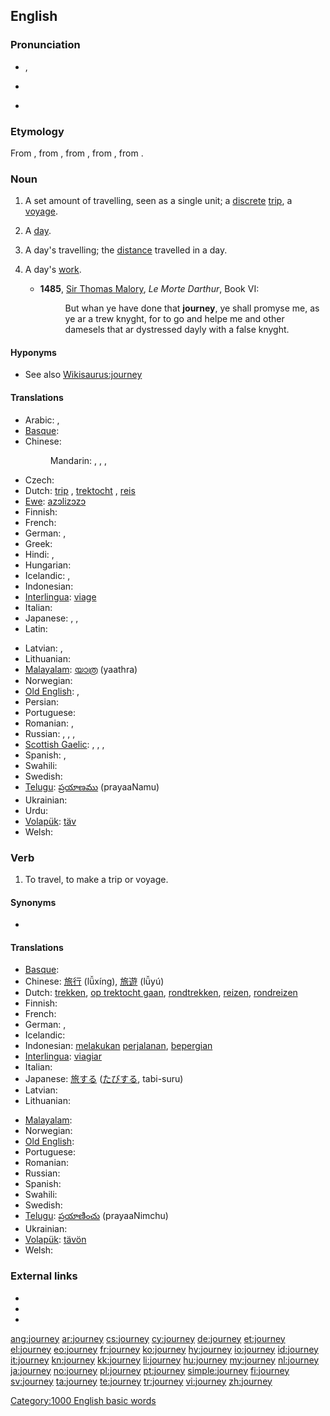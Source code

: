 ==English==
{{wikipedia}}

===Pronunciation===
* {{IPA|/ˈdʒɜː(ɹ)ni/}}, {{SAMPA|/"dZ3:(r\)ni/}}
* {{audio|en-us-journey.ogg|Audio (US)}}
* {{audio|En-uk-a journey.ogg|Audio (UK)}}
*: {{rhymes|ɜː(ɹ)ni}}

===Etymology===
From {{etyl|enm}} {{term|journee|lang=enm}}, from {{etyl|fro}} {{term|lang=fro|jornee}}, from {{etyl|ML.}} {{term|lang=la|diurnata||a day's work, a day's journey, a fixed day, a day}}, from {{etyl|la}} {{term|lang=la|diurnus||daily}}, from {{term|dies|diēs|day|lang=la}}.

===Noun===
{{en-noun}}

# A set amount of travelling, seen as a single unit; a [[discrete]] [[trip]], a [[voyage]].
# {{obsolete}} A [[day]].
# {{obsolete}} A day's travelling; the [[distance]] travelled in a day.
# {{obsolete}} A day's [[work]].
#* '''1485''', [[w:Thomas Malory|Sir Thomas Malory]], ''Le Morte Darthur'', Book VI:
#*: But whan ye have done that '''journey''', ye shall promyse me, as ye ar a trew knyght, for to go and helpe me and other damesels that ar dystressed dayly with a false knyght.

====Hyponyms====
* See also [[Wikisaurus:journey]]

====Translations====
{{trans-top|trip, a voyage}}
* Arabic: {{t-|ar|رحلة|f|tr=ríḥla}}, {{t|ar|سفر|m|tr=sáfar|sc=Arab}}
* [[Basque]]: {{t|eu|bidaia}}
* Chinese:
*: Mandarin: {{t-|cmn|旅游|tr=lǚyóu|sc=Hani}}, {{t-|cmn|旅行|tr=lǚxíng|sc=Hani}}, {{t|cmn|旅途|tr=lǚtú|sc=Hani}}, {{t|cmn|旅程|tr=lǚchéng|sc=Hani}}
* Czech: {{t+|cs|cesta|f}}
* Dutch: [[trip]] {{f}}, [[trektocht]] {{f}}, [[reis]] {{f}}
* [[Ewe]]: [[azɔlizɔzɔ]]
* Finnish: {{t+|fi|matka}}
* French: {{t+|fr|voyage|m}}
* German: {{t+|de|Reise|f}}, {{t+|de|Tour|f}}
* Greek: {{t+|el|ταξίδι|n|tr=taxidi}}
* Hindi: {{t|hi|यात्रा|f|tr=yātrā|sc=Deva}}, {{t|hi|सफ़र|m|tr=safar|sc=Deva}}
* Hungarian: {{t+|hu|utazás}}
* Icelandic: {{t+|is|leiðangur}}, {{t+|is|ferð}}
* Indonesian: {{t+|id|jalan|alt=perjalanan|xs=Indonesian}}
* [[Interlingua]]: [[viage]]
* Italian: {{t+|it|viaggio}}
* Japanese: {{t+|ja|旅行|tr=ryokō}},  {{t+|ja|旅|tr=tabi}},  {{t|ja|ツアー|tr=tsuā}}
* Latin: {{t+|la|iter}}
{{trans-mid}}
* Latvian: {{t|lv|brauciens|m}}, {{t|lv| ceļojums |m}}
* Lithuanian: {{t|lt|kelionė|f}}
* [[Malayalam]]: [[യാത്ര]] (yaathra)
* Norwegian: {{t+|no|reise}}
* [[Old English]]: {{t-|ang|siþ|m|alt=sīþ|xs=Old English}}, {{t-|ang|faru|f|xs=Old English}}
* Persian: {{t|fa|سفر|tr=safar|sc=fa-Arab}}
* Portuguese: {{t+|pt|viagem|f}}
* Romanian: {{t-|ro|voiaj|n}}, {{t-|ro|călătorie|f}}
* Russian: {{t+|ru|путешествие|n|tr=putešéstvije}},  {{t+|ru|поездка|f|tr=pojézdka}},  {{qualifier|indeclinable}} {{t|ru|турне|n|tr=turné}},  {{t|ru|вояж|m|tr=vojáž}}
* [[Scottish Gaelic]]: {{t-|gd|slighe|f|xs=Scottish Gaelic}},  {{t-|gd|cuairt|f|xs=Scottish Gaelic}},  {{t-|gd|turas|m|xs=Scottish Gaelic}}, {{t-|gd|taisteal|m|xs=Scottish Gaelic}}
* Spanish: {{t-|es|viaje|m}},  {{t-|es|jornada}}
* Swahili: {{t+|sw|safari|xs=Swahili}}
* Swedish: {{t+|sv|resa|c}}
* [[Telugu]]: [[ప్రయాణము]] (prayaaNamu)
* Ukrainian: {{t|uk|подорож|f|sc=Cyrl}}
* Urdu: {{t|ur|سفر|m|tr=safar|sc=ur-Arab}}
* [[Volapük]]: [[täv]]
* Welsh: {{t+|cy|taith|f|xs=Welsh}}
{{trans-bottom}}

===Verb===
{{en-verb}}

# To travel, to make a trip or voyage.

====Synonyms====
* {{l|en|wayfare}}

====Translations====
{{trans-top|to travel, to make a trip or voyage}}
* [[Basque]]: {{t|eu|bidaiatu}}
* Chinese: [[旅行]] (lǚxíng), [[旅遊]] (lǚyú)
* Dutch: [[trekken]], [[op trektocht gaan]], [[rondtrekken]], [[reizen]], [[rondreizen]]
* Finnish: {{t+|fi|matkustaa}}
* French: {{t+|fr|voyager}}
* German: {{t+|de|reisen}}, {{t+|de|verreisen}}
* Icelandic: {{t+|is|ferðast}}
* Indonesian: [[laku|melakukan]] [[jalan|perjalanan]], [[pergi|bepergian]]
* [[Interlingua]]: [[viagiar]]
* Italian: {{t+|it|viaggiare}}
* Japanese: [[旅]]する ([[たび]]する, tabi-suru)
* Latvian: {{t|lv| ceļot}}
* Lithuanian: {{t|lt|keliauti}}
{{trans-mid}}
* [[Malayalam]]: {{t+|ml|സഞ്ചാരം|tr=sancharam|sc=Mlym|xs=Malayalam}}
* Norwegian: {{t+|no|reise}}
* [[Old English]]: {{t-|ang|siþian|alt=sīþian|xs=Old English}}
* Portuguese: {{t|pt|viajar}}
* Romanian: {{t+|ro|călători}}
* Russian: {{t|ru|путешествовать|sc=Cyrl}}
* Spanish: {{t+|es|viajar}}
* Swahili: {{t|sw|safiri|xs=Swahili}}
* Swedish: {{t+|sv|resa}}
* [[Telugu]]: [[ప్రయాణించు]] (prayaaNimchu)
* Ukrainian: {{t|uk|подорожувати|sc=Cyrl}}
* [[Volapük]]: [[tävön]]
* Welsh: {{t+|cy|teithio|xs=Welsh}}
{{trans-bottom}}

===External links===
* {{R:Webster 1913}}
* {{R:Century 1911}}
* {{R:OneLook}}

[[Category:1000 English basic words]]

[[ang:journey]]
[[ar:journey]]
[[cs:journey]]
[[cy:journey]]
[[de:journey]]
[[et:journey]]
[[el:journey]]
[[eo:journey]]
[[fr:journey]]
[[ko:journey]]
[[hy:journey]]
[[io:journey]]
[[id:journey]]
[[it:journey]]
[[kn:journey]]
[[kk:journey]]
[[li:journey]]
[[hu:journey]]
[[my:journey]]
[[nl:journey]]
[[ja:journey]]
[[no:journey]]
[[pl:journey]]
[[pt:journey]]
[[simple:journey]]
[[fi:journey]]
[[sv:journey]]
[[ta:journey]]
[[te:journey]]
[[tr:journey]]
[[vi:journey]]
[[zh:journey]]